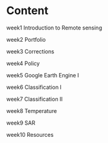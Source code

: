 # Content

week1 Introduction to Remote sensing

week2 Portfolio

week3 Corrections

week4 Policy

week5 Google Earth Engine I

week6 Classification I

week7 Classification II

week8 Temperature

week9 SAR

week10 Resources

